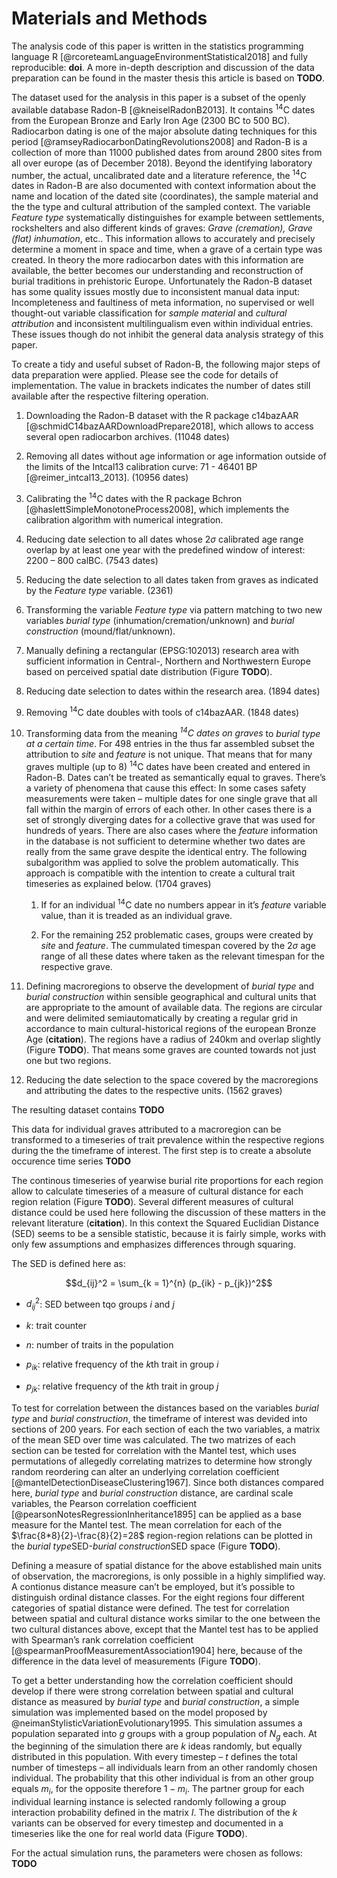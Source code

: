 # Materials and Methods {#materials-and-methods}

The analysis code of this paper is written in the statistics programming language R [@rcoreteamLanguageEnvironmentStatistical2018] and fully reproducible: **doi**. A more in-depth description and discussion of the data preparation can be found in the master thesis this article is based on **TODO**.

The dataset used for the analysis in this paper is a subset of the openly available database Radon-B [@kneiselRadonB2013]. It contains ^14^C dates from the European Bronze and Early Iron Age (2300 BC to 500 BC). Radiocarbon dating is one of the major absolute dating techniques for this period [@ramseyRadiocarbonDatingRevolutions2008] and Radon-B is a collection of more than 11000 published dates from around 2800 sites from all over europe (as of December 2018). Beyond the identifying laboratory number, the actual, uncalibrated date and a literature reference, the ^14^C dates in Radon-B are also documented with context information about the name and location of the dated site (coordinates), the sample material and the the type and cultural attribution of the sampled context. The variable *Feature type* systematically distinguishes for example between settlements, rockshelters and also different kinds of graves: *Grave (cremation), Grave (flat) inhumation*, etc.. This information allows to accurately and precisely determine a moment in space and time, when a grave of a certain type was created. In theory the more radiocarbon dates with this information are available, the better becomes our understanding and reconstruction of burial traditions in prehistoric Europe. Unfortunately the Radon-B dataset has some quality issues mostly due to inconsistent manual data input: Incompleteness and faultiness of meta information, no supervised or well thought-out variable classification for *sample material* and *cultural attribution* and inconsistent multilingualism even within individual entries. These issues though do not inhibit the general data analysis strategy of this paper.

To create a tidy and useful subset of Radon-B, the following major steps of data preparation were applied. Please see the code for details of implementation. The value in brackets indicates the number of dates still available after the respective filtering operation.

1. Downloading the Radon-B dataset with the R package c14bazAAR [@schmidC14bazAARDownloadPrepare2018], which allows to access several open radiocarbon archives. (11048 dates)

2. Removing all dates without age information or age information outside of the limits of the Intcal13 calibration curve: 71 - 46401 BP [@reimer_intcal13_2013]. (10956 dates)

3. Calibrating the ^14^C dates with the R package Bchron [@haslettSimpleMonotoneProcess2008], which implements the calibration algorithm with numerical integration.

4. Reducing date selection to all dates whose $2\sigma$ calibrated age range overlap by at least one year with the predefined window of interest: 2200 -- 800 calBC. (7543 dates)

5. Reducing the date selection to all dates taken from graves as indicated by the *Feature type* variable. (2361)

6. Transforming the variable *Feature type* via pattern matching to two new variables *burial type* (inhumation/cremation/unknown) and *burial construction* (mound/flat/unknown).

7. Manually defining a rectangular (EPSG:102013) research area with sufficient information in Central-, Northern and Northwestern Europe based on perceived spatial date distribution (Figure **TODO**).

8. Reducing date selection to dates within the research area. (1894 dates)

9. Removing ^14^C date doubles with tools of c14bazAAR. (1848 dates)

10. Transforming data from the meaning *^14^C dates on graves* to *burial type at a certain time*. For 498 entries in the thus far assembled subset the attribution to *site* and *feature* is not unique. That means that for many graves multiple (up to 8) ^14^C dates have been created and entered in Radon-B. Dates can't be treated as semantically equal to graves. There's a variety of phenomena that cause this effect: In some cases safety measurements were taken -- multiple dates for one single grave that all fall within the margin of errors of each other. In other cases there is a set of strongly diverging dates for a collective grave that was used for hundreds of years. There are also cases where the *feature* information in the database is not sufficient to determine whether two dates are really from the same grave despite the identical entry. The following subalgorithm was applied to solve the problem automatically. This approach is compatible with the intention to create a cultural trait timeseries as explained below. (1704 graves)

    1. If for an individual ^14^C date no numbers appear in it's *feature* variable value, than it is treaded as an individual grave.
    
    2. For the remaining 252 problematic cases, groups were created by *site* and *feature*. The cummulated timespan covered by the $2\sigma$ age range of all these dates where taken as the relevant timespan for the respective grave.

11. Defining macroregions to observe the development of *burial type* and *burial construction* within sensible geographical and cultural units that are appropriate to the amount of available data. The regions are circular and were delimited semiautomatically by creating a regular grid in accordance to main cultural-historical regions of the european Bronze Age (**citation**). The regions have a radius of 240km and overlap slightly (Figure **TODO**). That means some graves are counted towards not just one but two regions.

12. Reducing the date selection to the space covered by the macroregions and attributing the dates to the respective units. (1562 graves)

The resulting dataset contains **TODO**

This data for individual graves attributed to a macroregion can be transformed to a timeseries of trait prevalence within the respective regions during the the timeframe of interest. The first step is to create a absolute occurence time series **TODO**

The continous timeseries of yearwise burial rite proportions for each region allow to calculate timeseries of a measure of cultural distance for each region relation (Figure **TODO**). Several different measures of cultural distance could be used here following the discussion of these matters in the relevant literature (**citation**). In this context the Squared Euclidian Distance (SED) seems to be a sensible statistic, because it is fairly simple, works with only few assumptions and emphasizes differences through squaring.

The SED is defined here as:

$$d_{ij}^2 = \sum_{k = 1}^{n} (p_{ik} - p_{jk})^2$$

- $d_{ij}^2$: SED between tqo groups $i$ and $j$

- $k$: trait counter 

- $n$: number of traits in the population

- $p_{ik}$: relative frequency of the $k$th trait in group $i$

- $p_{jk}$: relative frequency of the $k$th trait in group $j$

To test for correlation between the distances based on the variables *burial type* and *burial construction*, the timeframe of interest was devided into sections of 200 years. For each section of each the two variables, a matrix of the mean SED over time was calculated. The two matrizes of each section can be tested for correlation with the Mantel test, which uses permutations of allegedly correlating matrizes to determine how strongly random reordering can alter an underlying correlation coefficient [@mantelDetectionDiseaseClustering1967]. Since both distances compared here, *burial type* and *burial construction* distance, are cardinal scale variables, the Pearson correlation coefficient [@pearsonNotesRegressionInheritance1895] can be applied as a base measure for the Mantel test. The mean correlation for each of the $\frac{8*8}{2}-\frac{8}{2}=28$ region-region relations can be plotted in the *burial type*SED-*burial construction*SED space (Figure **TODO**).

Defining a measure of spatial distance for the above established main units of observation, the macroregions, is only possible in a highly simplified way. A contionus distance measure can't be employed, but it's possible to distinguish ordinal distance classes. For the eight regions four different categories of spatial distance were defined. The test for correlation between spatial and cultural distance works similar to the one between the two cultural distances above, except that the Mantel test has to be applied with Spearman's rank correlation coefficient [@spearmanProofMeasurementAssociation1904] here, because of the difference in the data level of measurements (Figure **TODO**). 

To get a better understanding how the correlation coefficient should develop if there were strong correlation between spatial and cultural distance as measured by *burial type* and *burial construction*, a simple simulation was implemented based on the model proposed by @neimanStylisticVariationEvolutionary1995. This simulation assumes a population separated into $g$ groups with a group population of $N_g$ each. At the beginning of the simulation there are $k$ ideas randomly, but equally distributed in this population. With every timestep -- $t$ defines the total number of timesteps -- all individuals learn from an other randomly chosen individual. The probability that this other individual is from an other group equals $m_i$, for the opposite therefore $1-m_i$. The partner group for each individual learning instance is selected randomly following a group interaction probability defined in the matrix $I$. The distribution of the $k$ variants can be observed for every timestep and documented in a timeseries like the one for real world data (Figure **TODO**).

For the actual simulation runs, the parameters were chosen as follows: **TODO**
